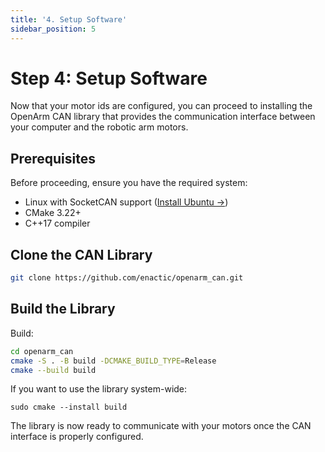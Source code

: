 ```yaml
---
title: '4. Setup Software'
sidebar_position: 5
---
```


# Step 4: Setup Software

Now that your motor ids are configured, you can proceed to installing the OpenArm CAN library that provides the communication interface between your computer and the robotic arm motors.

## Prerequisites

Before proceeding, ensure you have the required system:
- Linux with SocketCAN support ([Install Ubuntu →](../ubuntu/))
- CMake 3.22+
- C++17 compiler

## Clone the CAN Library

```bash
git clone https://github.com/enactic/openarm_can.git
```

## Build the Library

Build:

```bash
cd openarm_can
cmake -S . -B build -DCMAKE_BUILD_TYPE=Release
cmake --build build
```

If you want to use the library system-wide:

```
sudo cmake --install build
```

The library is now ready to communicate with your motors once the CAN interface is properly configured.
